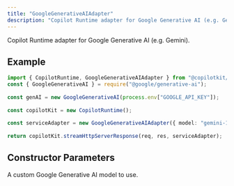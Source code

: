 ```yaml
---
title: "GoogleGenerativeAIAdapter"
description: "Copilot Runtime adapter for Google Generative AI (e.g. Gemini)."
---
```


Copilot Runtime adapter for Google Generative AI (e.g. Gemini).
 
## Example
 
```ts
import { CopilotRuntime, GoogleGenerativeAIAdapter } from "@copilotkit/runtime";
const { GoogleGenerativeAI } = require("@google/generative-ai");
 
const genAI = new GoogleGenerativeAI(process.env["GOOGLE_API_KEY"]);
 
const copilotKit = new CopilotRuntime();
 
const serviceAdapter = new GoogleGenerativeAIAdapter({ model: "gemini-1.5-pro" });
 
return copilotKit.streamHttpServerResponse(req, res, serviceAdapter);
```

## Constructor Parameters

<PropertyReference name="model" type="string"  > 
A custom Google Generative AI model to use.
</PropertyReference>

